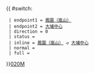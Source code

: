 {{ #switch: {{{format|}}}
  | endpoint1 = [[鳳園巴士總站|鳳園（嵐山）]]
  | endpoint2 = [[大埔中心]]
  | direction = 0
  | status = 
  | inline = [[鳳園巴士總站|鳳園（嵐山）]] ↺ [[大埔中心]]
  | normal =
  | full =
}}<noinclude>[[category:新界專線小巴路線模板|020M]]</noinclude>